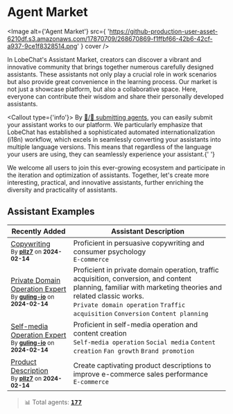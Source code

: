 
# Agent Market

<Image
  alt={'Agent Market'}
  src={
    'https://github-production-user-asset-6210df.s3.amazonaws.com/17870709/268670869-f1ffbf66-42b6-42cf-a937-9ce1f8328514.png'
  }
  cover
/>

In LobeChat's Assistant Market, creators can discover a vibrant and innovative community that brings together numerous carefully designed assistants. These assistants not only play a crucial role in work scenarios but also provide great convenience in the learning process. Our market is not just a showcase platform, but also a collaborative space. Here, everyone can contribute their wisdom and share their personally developed assistants.

<Callout type={'info'}>
  By [🤖/🏪 submitting agents][submit-agents-link], you can easily submit your assistant works to
  our platform. We particularly emphasize that LobeChat has established a sophisticated automated
  internationalization (i18n) workflow, which excels in seamlessly converting your assistants into
  multiple language versions. This means that regardless of the language your users are using, they
  can seamlessly experience your assistant.{' '}
</Callout>

<Callout>
  We welcome all users to join this ever-growing ecosystem and participate in the iteration and
  optimization of assistants. Together, let's create more interesting, practical, and innovative
  assistants, further enriching the diversity and practicality of assistants.
</Callout>

## Assistant Examples

| Recently Added | Assistant Description |
| --- | --- |
| [Copywriting](https://chat-preview.lobehub.com/market?agent=copywriting)<br/><sup>By **[pllz7](https://github.com/pllz7)** on **2024-02-14**</sup> | Proficient in persuasive copywriting and consumer psychology<br/>`E-commerce` |
| [Private Domain Operation Expert](https://chat-preview.lobehub.com/market?agent=gl-syyy)<br/><sup>By **[guling-io](https://github.com/guling-io)** on **2024-02-14**</sup> | Proficient in private domain operation, traffic acquisition, conversion, and content planning, familiar with marketing theories and related classic works.<br/>`Private domain operation` `Traffic acquisition` `Conversion` `Content planning` |
| [Self-media Operation Expert](https://chat-preview.lobehub.com/market?agent=gl-zmtyy)<br/><sup>By **[guling-io](https://github.com/guling-io)** on **2024-02-14**</sup> | Proficient in self-media operation and content creation<br/>`Self-media operation` `Social media` `Content creation` `Fan growth` `Brand promotion` |
| [Product Description](https://chat-preview.lobehub.com/market?agent=product-description)<br/><sup>By **[pllz7](https://github.com/pllz7)** on **2024-02-14**</sup> | Create captivating product descriptions to improve e-commerce sales performance<br/>`E-commerce` |

> 📊 Total agents: [<kbd>**177**</kbd> ](https://github.com/lobehub/lobe-chat-agents)

[submit-agents-link]: https://github.com/lobehub/lobe-chat-agents
[submit-agents-shield]: https://img.shields.io/badge/🤖/🏪_submit_agent-%E2%86%92-c4f042?labelColor=black&style=for-the-badge

